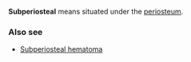 '''Subperiosteal''' means situated under the [[periosteum]]. 

===Also see===
* [[Subperiosteal hematoma]]


{{anatomy-stub}}